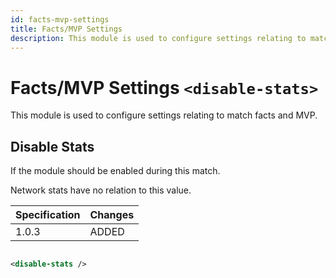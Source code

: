 ```yaml
---
id: facts-mvp-settings
title: Facts/MVP Settings
description: This module is used to configure settings relating to match facts and MVP.
---
```


# Facts/MVP Settings `<disable-stats>`

This module is used to configure settings relating to match facts and MVP.

## Disable Stats

If the module should be enabled during this match.

Network stats have no relation to this value.

| Specification | Changes |
| ------------- | ------- |
| 1.0.3         | ADDED   |

```xml

<disable-stats />

```
